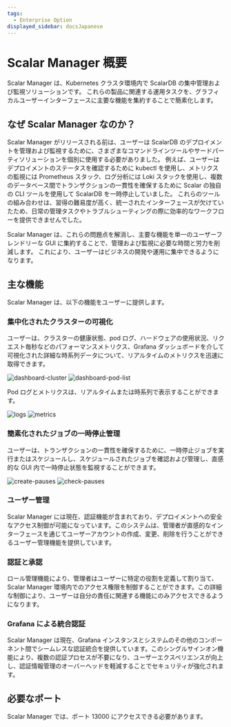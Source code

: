 ```yaml
---
tags:
  - Enterprise Option
displayed_sidebar: docsJapanese
---
```


# Scalar Manager 概要


<TranslationBanner />

Scalar Manager は、Kubernetes クラスタ環境内で ScalarDB の集中管理および監視ソリューションです。
これらの製品に関連する運用タスクを、グラフィカルユーザーインターフェースに主要な機能を集約することで簡素化します。

## なぜ Scalar Manager なのか？

Scalar Manager がリリースされる前は、ユーザーは ScalarDB のデプロイメントを管理および監視するために、さまざまなコマンドラインツールやサードパーティソリューションを個別に使用する必要がありました。
例えば、ユーザーはデプロイメントのステータスを確認するために kubectl を使用し、メトリクスの監視には Prometheus スタック、ログ分析には Loki スタックを使用し、複数のデータベース間でトランザクションの一貫性を確保するために Scalar の独自の CLI ツールを使用して ScalarDB を一時停止していました。
これらのツールの組み合わせは、習得の難易度が高く、統一されたインターフェースが欠けていたため、日常の管理タスクやトラブルシューティングの際に効率的なワークフローを提供できませんでした。

Scalar Manager は、これらの問題点を解消し、主要な機能を単一のユーザーフレンドリーな GUI に集約することで、管理および監視に必要な時間と労力を削減します。
これにより、ユーザーはビジネスの開発や運用に集中できるようになります。

## 主な機能

Scalar Manager は、以下の機能をユーザーに提供します。

### 集中化されたクラスターの可視化

ユーザーは、クラスターの健康状態、pod ログ、ハードウェアの使用状況、リクエスト毎秒などのパフォーマンスメトリクス、Grafana ダッシュボードを介して可視化された詳細な時系列データについて、リアルタイムのメトリクスを迅速に取得できます。

![dashboard-cluster](images/dashboard-cluster.png)
![dashboard-pod-list](images/dashboard-pod-list.png)

Pod ログとメトリクスは、リアルタイムまたは時系列で表示することができます。

![logs](images/logs.png)
![metrics](images/metrics2.png)

### 簡素化されたジョブの一時停止管理

ユーザーは、トランザクションの一貫性を確保するために、一時停止ジョブを実行またはスケジュールし、スケジュールされたジョブを確認および管理し、直感的な GUI 内で一時停止状態を監視することができます。

![create-pauses](images/backup-and-restore-create-pauses.png)
![check-pauses](images/backup-and-restore-check-pauses.png)

### ユーザー管理

Scalar Manager には現在、認証機能が含まれており、デプロイメントへの安全なアクセス制御が可能になっています。このシステムは、管理者が直感的なインターフェースを通じてユーザーアカウントの作成、変更、削除を行うことができるユーザー管理機能を提供しています。

### 認証と承認

ロール管理機能により、管理者はユーザーに特定の役割を定義して割り当て、Scalar Manager 環境内でのアクセス権限を制御することができます。この詳細な制御により、ユーザーは自分の責任に関連する機能にのみアクセスできるようになります。

### Grafana による統合認証

Scalar Manager は現在、Grafana インスタンスとシステムのその他のコンポーネント間でシームレスな認証統合を提供しています。このシングルサインオン機能により、複数の認証プロセスが不要になり、ユーザーエクスペリエンスが向上し、認証情報管理のオーバーヘッドを軽減することでセキュリティが強化されます。

## 必要なポート

Scalar Manager では、ポート 13000 にアクセスできる必要があります。
